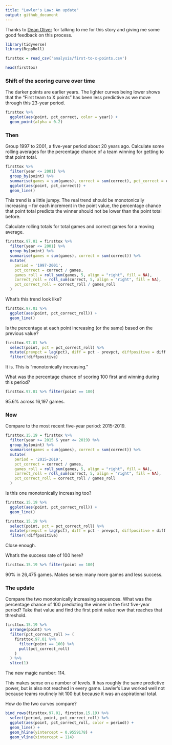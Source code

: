```yaml
---
title: "Lawler's Law: An update"
output: github_document
---
```


Thanks to [Dean Oliver](https://twitter.com/DeanO_Lytics) for talking to me for this story and giving me some good feedback on this process.

```r
library(tidyverse)
library(RcppRoll)
```

```r
firsttox = read_csv('analysis/first-to-x-points.csv')
```

```r
head(firsttox)
```

### Shift of the scoring curve over time

The darker points are earlier years. The lighter curves being lower shows that the "First team to X points" has been less predictive as we move through this 23-year period.

```r
firsttox %>% 
  ggplot(aes(point, pct_correct, color = year)) +
  geom_point(alpha = 0.2)
```

### Then

Group 1997 to 2001, a five-year period about 20 years ago. Calculate some rolling averages for the percentage chance of a team winning for getting to that point total.

```r
firsttox %>% 
  filter(year <= 2001) %>% 
  group_by(point) %>% 
  summarise(games = sum(games), correct = sum(correct), pct_correct = correct / games) %>% 
  ggplot(aes(point, pct_correct)) +
  geom_line()
```

This trend is a little jumpy. The real trend should be monotonically increasing -- for each increment in the point value, the percentage chance that point total predicts the winner should not be lower than the point total before.

Calculate rolling totals for total games and correct games for a moving average.

```r
firsttox.97.01 = firsttox %>% 
  filter(year <= 2001) %>% 
  group_by(point) %>% 
  summarise(games = sum(games), correct = sum(correct)) %>% 
  mutate(
    period = '1997-2001',
    pct_correct = correct / games,
    games_roll = roll_sum(games, 5, align = "right", fill = NA),
    correct_roll = roll_sum(correct, 5, align = "right", fill = NA),
    pct_correct_roll = correct_roll / games_roll
  )
```

What's this trend look like?

```r
firsttox.97.01 %>% 
  ggplot(aes(point, pct_correct_roll)) +
  geom_line()
```

Is the percentage at each point increasing (or the same) based on the previous value?

```r
firsttox.97.01 %>% 
  select(point, pct = pct_correct_roll) %>% 
  mutate(prevpct = lag(pct), diff = pct - prevpct, diffpositive = diff >= 0) %>% 
  filter(!diffpositive)
```

It is. This is "monotonically increasing."

What was the percentage chance of scoring 100 first and winning during this period?

```r
firsttox.97.01 %>% filter(point == 100)
```

95.6% across 16,197 games.

### Now

Compare to the most recent five-year period: 2015-2019.

```r
firsttox.15.19 = firsttox %>% 
  filter(year >= 2015 & year <= 2019) %>% 
  group_by(point) %>% 
  summarise(games = sum(games), correct = sum(correct)) %>% 
  mutate(
    period = '2015-2019',
    pct_correct = correct / games,
    games_roll = roll_sum(games, 5, align = "right", fill = NA),
    correct_roll = roll_sum(correct, 5, align = "right", fill = NA),
    pct_correct_roll = correct_roll / games_roll
  )
```

Is this one monotonically increasing too?

```r
firsttox.15.19 %>% 
  ggplot(aes(point, pct_correct_roll)) +
  geom_line()
```

```r
firsttox.15.19 %>% 
  select(point, pct = pct_correct_roll) %>% 
  mutate(prevpct = lag(pct), diff = pct - prevpct, diffpositive = diff >= 0) %>% 
  filter(!diffpositive)
```

Close enough.

What's the success rate of 100 here?

```r
firsttox.15.19 %>% filter(point == 100)
```

90% in 26,475 games. Makes sense: many more games and less success.

### The update

Compare the two monotonically increasing sequences. What was the percentage chance of 100 predicting the winner in the first five-year period? Take that value and find the first point value now that reaches that threshold.

```r
firsttox.15.19 %>% 
  arrange(point) %>% 
  filter(pct_correct_roll >= (
    firsttox.97.01 %>% 
      filter(point == 100) %>% 
      pull(pct_correct_roll)
    )
  ) %>% 
  slice(1)
```

The new magic number: 114.

This makes sense on a number of levels. It has roughly the same predictive power, but is also not reached in every game. Lawler's Law worked well not because teams routinely hit 100 but because it was an aspirational total.

How do the two curves compare?

```r
bind_rows(firsttox.97.01, firsttox.15.19) %>% 
  select(period, point, pct_correct_roll) %>% 
  ggplot(aes(point, pct_correct_roll, color = period)) +
  geom_line() +
  geom_hline(yintercept = 0.9559178) +
  geom_vline(xintercept = 114)
```
